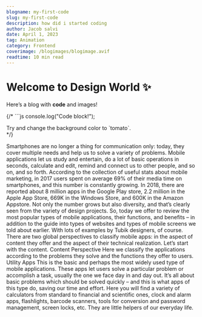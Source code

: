 ```yaml
---
blogname: my-first-code
slug: my-first-code
description: how did i started coding
author: Jacob salvi
date: April 1, 2023
tag: Animation
category: Frontend
coverimage: /blogimages/blogimage.avif
readtime: 10 min read
---
```

# Welcome to Design World ✨

Here’s a blog with **code** and images!

{/* ```js
console.log("Code block!");

<div style={{backgroundColor: 'violet', padding: '1rem'}}>
  Try and change the background color to `tomato`.
</div> */}

Smartphones are no longer a thing for communication only: today, they cover multiple needs and  help us to solve a variety of problems. Mobile applications let us study and entertain, do a lot of basic operations in seconds, calculate and  edit, remind and connect us to other people, and so on, and so forth.  According to the collection of useful stats about mobile marketing, in 2017 users spent on average 69% of their media time on smartphones,  and this number is constantly growing. In 2018, there are reported about 8 million apps in the Google Play store, 2.2 million in the Apple App  Store, 669K in the Windows Store, and 600K in the Amazon Appstore. Not  only the number grows but also diversity, and that’s clearly seen from  the variety of design projects. So, today we offer to review the most  popular types of mobile applications, their functions, and benefits – in addition to the guide into types of websites and types of mobile screens we told about earlier. With lots of examples by Tubik designers, of course.
There are two global perspectives to classify mobile apps: in the  aspect of content they offer and the aspect of their technical  realization. Let’s start with the content.
Content Perspective
Here we classify the applications according to the problems they solve and the functions they offer to users.
Utility Apps
This is the basic and perhaps the most widely used type of mobile  applications. These apps let users solve a particular problem or  accomplish a task, usually the one we face day in and day out. It’s all  about basic problems which should be solved quickly – and this is what  apps of this type do, saving our time and effort. Here you will find a  variety of calculators from standard to financial and scientific ones,  clock and alarm apps, flashlights, barcode scanners, tools for  conversion and password management, screen locks, etc. They are little  helpers of our everyday life.